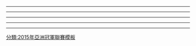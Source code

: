 {{Football box
|date=2015年2月24日
|time=20:25 [[UTC+03:00|UTC+3]]
|team1=[[艾納斯足球會|艾納斯]] {{flagicon|KSA}}
|score=1 – 1
|report=[http://www.the-afc.com/afcasfeeds?fixtureid=8896&stageid=352&tMode=H&view=ajax&show=matchsummary 报告]
|team2={{flagicon|UZB}} [[賓約哥足球俱樂部|賓約哥]] 
|goals1={{le|法比安·埃斯托亚诺夫|Fabián Estoyanoff|埃斯托亚诺夫}} {{goal|51}}
|goals2=[[扎比基洛·乌林波耶夫|乌林波耶夫]] {{goal|14}}
|stadium=[[利雅德]]，[[法赫德國王國際體育場]]
|attendance=23,664人
|referee=[[穆罕默德·塔基·贾法里]]（{{nfa|SIN}}）
}}
{{Football box
|date=2015年2月24日
|time=18:30 [[UTC+03:30|UTC+3:30]]
|team1=[[柏斯波利斯足球俱樂部|柏斯波利斯]] {{flagicon|IRN}}
|score=3 – 0
|report=[http://www.the-afc.com/afcasfeeds?fixtureid=8897&stageid=352&tMode=H&view=ajax&show=matchsummary 报告]
|team2={{flagicon|QAT}} [[歷基韋亞體育會|歷基韋亞]]
|goals1={{le|莫森·本加尔|Mohsen Bengar|本加尔}} {{goal|60}}<br>{{le|哈迪·诺罗兹|Hadi Norouzi|诺罗兹}} {{goal|66}}<br>{{le|穆罕默德·努里|Mohammad Nouri (footballer)|努里}} {{goal|83|pen.}}
|goals2=
|stadium=[[德黑兰]]，[[阿薩迪體育場]]
|attendance=15,350人
|referee= {{le|克里尚塔·迪兰·佩雷拉|Hettikamkanamge Perera}}（{{nfa|SRI}}）
}}
----
{{Football box
|date=2015年3月4日
|time=18:15 [[UTC+03:00|UTC+3]]
|team1=[[歷基韋亞體育會|歷基韋亞]] {{flagicon|QAT}}
|score=1 – 1
|report=[http://www.the-afc.com/afcasfeeds?fixtureid=8899&stageid=352&tMode=H&view=ajax&show=matchsummary 报告]
|team2={{flagicon|KSA}} [[艾納斯足球會|艾納斯]]
|goals1=[[弗拉迪米尔·魏斯 (1989年出生足球运动员)|魏斯]] {{goal|51}}
|goals2={{le|穆罕默德·穆萨|Mohammed Musa|穆萨}} {{goal|47|o.g.}}
|stadium=[[多哈]]，[[阿卜杜拉·本·哈里发体育场]]
|attendance=3,840人
|referee=[[穆哈纳德·卡西姆]]（{{nfa|IRQ}}）
}}
{{Football box
|date=2015年3月4日
|time=18:00 [[UTC+05:00|UTC+5]]
|team1=[[賓約哥足球俱樂部|賓約哥]] {{flagicon|UZB}}
|score=0 – 1
|report=[http://www.the-afc.com/afcasfeeds?fixtureid=8898&stageid=352&tMode=H&view=ajax&show=matchsummary 报告]
|team2={{flagicon|IRN}} [[柏斯波利斯足球俱樂部|柏斯波利斯]]
|goals1=
|goals2={{le|穆罕默德·努里|Mohammad Nouri (footballer)|努里}} {{goal|21|pen.}}
|stadium=[[塔什干]]，[[缔造者體育場]]
|attendance=21,285人
|referee=[[金東真]]（{{nfa|KOR}}）
}}
----
{{Football box
|date=2015年3月17日
|time=20:30 [[UTC+03:00|UTC+3]]
|team1=[[艾納斯足球會|艾納斯]] {{flagicon|KSA}}
|score=3 – 0
|report=[http://www.the-afc.com/afcasfeeds?fixtureid=8901&stageid=352&tMode=H&view=ajax&show=matchsummary 报告]
|team2={{flagicon|IRN}} [[柏斯波利斯足球俱樂部|柏斯波利斯]]
|goals1=[[阿德里安·梅热耶夫斯基|梅热耶夫斯基]] {{goal|32}}<br />{{le|法比安·埃斯托亚诺夫|Fabián Estoyanoff|埃斯托亚诺夫}} {{goal|51}} {{goal|86}}<br />{{le|哈桑·拉赫卜|Hassan Al-Raheb|拉赫卜}} {{goal|90+5}}
|goals2=
|stadium=[[利雅德]]，[[法赫德國王國際體育場]]
|attendance=9,820人
|referee= [[佐藤隆治]]（{{nfa|JPN}}）
}}
{{Football box
|date=2015年3月17日
|time=18:00 [[UTC+05:00|UTC+5]]
|team1=[[賓約哥足球俱樂部|賓約哥]] {{flagicon|UZB}}
|score=0 – 1
|report=[http://www.the-afc.com/afcasfeeds?fixtureid=8900&stageid=352&tMode=H&view=ajax&show=matchsummary 报告]
|team2={{flagicon|QAT}} [[歷基韋亞體育會|歷基韋亞]]
|goals1=
|goals2=[[南泰熙]] {{goal|28|pen.}}
|stadium=[[塔什干]]，[[缔造者體育場]]
|attendance=20,315人
|referee= [[飯田淳平]]（{{nfa|JPN}}）
}}
----
{{Football box
|date=2015年4月8日
|time=18:30 [[UTC+04:30|UTC+4:30]]
|team1=[[柏斯波利斯足球俱樂部|柏斯波利斯]] {{flagicon|IRN}}
|score=1 – 0
|report=[http://www.the-afc.com/afcasfeeds?fixtureid=8903&stageid=352&tMode=H&view=ajax&show=matchsummary 报告]
|team2={{flagicon|KSA}} [[艾納斯足球會|艾納斯]]
|goals1={{le|迈赫迪·塔罗米|Mehdi Taromi|塔罗米}} {{goal|62|pen.}}
|goals2=
|stadium=[[德黑兰]]，[[阿薩迪體育場]]
|attendance=100,000人
|referee=[[马宁 (足球裁判)|马宁]]（{{nfa|CHN}}）
}}
{{Football box
|date=2015年4月8日
|time=18:30 [[UTC+03:00|UTC+3]]
|team1=[[歷基韋亞體育會|歷基韋亞]] {{flagicon|QAT}}
|score=1 – 0
|report=[http://www.the-afc.com/afcasfeeds?fixtureid=8902&stageid=352&tMode=H&view=ajax&show=matchsummary 报告]
|team2={{flagicon|UZB}} [[賓約哥足球俱樂部|賓約哥]] 
|goals1=[[弗拉迪米尔·魏斯 (1989年出生足球运动员)|魏斯]] {{goal|43}}
|goals2=
|stadium=[[多哈]]，[[阿卜杜拉·本·哈里发体育场]]
|attendance=3,188人
|referee= {{le|阿卜杜拉·希拉利|Abdullah Al Hilali}}（{{nfa|OMA}}）
}}
----
{{Football box
|date=2015年4月22日
|time=19:00 [[UTC+05:00|UTC+5]]
|team1=[[賓約哥足球俱樂部|賓約哥]] {{flagicon|UZB}} 
|score=0 – 1
|report=[http://www.the-afc.com/afcasfeeds?fixtureid=8904&stageid=352&tMode=H&view=ajax&show=matchsummary 报告]
|team2={{flagicon|KSA}} [[艾納斯足球會|艾納斯]]
|goals1=
|goals2=[[阿德里安·梅热耶夫斯基|梅热耶夫斯基]] {{goal|33}}
|stadium=[[塔什干]]，[[缔造者體育場]]
|attendance=3,153人
|referee= [[廖國文]]（{{nfa|HKG}}）
}}
{{Football box
|date=2015年4月22日
|time=18:30 [[UTC+03:00|UTC+3]]
|team1=[[歷基韋亞體育會|歷基韋亞]] {{flagicon|QAT}}
|score=3 – 0
|report=[http://www.the-afc.com/afcasfeeds?fixtureid=8905&stageid=352&tMode=H&view=ajax&show=matchsummary 报告]
|team2={{flagicon|IRN}} [[柏斯波利斯足球俱樂部|柏斯波利斯]]
|goals1={{le|优素福·姆萨克尼|Youssef Msakni|姆萨克尼}} {{goal|69}}<br />[[南泰熙]] {{goal|83}}<br />{{le|阿里·阿菲夫|Ali Afif|阿菲夫}} {{goal|90+3}}
|goals2=
|stadium=[[多哈]]，[[阿卜杜拉·本·哈里发体育场]]
|attendance=4,877人
|referee= [[本·威廉姆斯]]（{{nfa|AUS}}）
}}
----
{{Football box
|date=2015年5月6日
|time=19:05 [[UTC+03:00|UTC+3]]
|team1=[[艾納斯足球會|艾納斯]] {{flagicon|KSA}}
|score=1 – 3
|report=[http://www.the-afc.com/afcasfeeds?fixtureid=8906&stageid=352&tMode=H&view=ajax&show=matchsummary 报告]
|team2={{flagicon|QAT}} [[歷基韋亞體育會|歷基韋亞]]
|goals1={{le|哈桑·拉赫卜|Hassan Al-Raheb|拉赫卜}} {{goal|36}}
|goals2={{le|优素福·姆萨克尼|Youssef Msakni|姆萨克尼}} {{goal|28}}<br />[[南泰熙]] {{goal|32}}<br />[[塞巴斯蒂安·索利亚|索里亚]] {{goal|58|pen.}}
|stadium=[[利雅德]]，[[法赫德國王國際體育場]]
|attendance=40,915人
|referee={{le|金钟赫|Kim Jong-hyeok}}（{{nfa|KOR}}）
}}
{{Football box
|date=2015年5月6日
|time=20:35 [[UTC+04:30|UTC+4:30]]
|team1=[[柏斯波利斯足球俱樂部|柏斯波利斯]] {{flagicon|IRN}}
|score=2 – 1
|report=[http://www.the-afc.com/afcasfeeds?fixtureid=8907&stageid=352&tMode=H&view=ajax&show=matchsummary 报告]
|team2={{flagicon|UZB}} [[賓約哥足球俱樂部|賓約哥]]  
|goals1={{le|穆罕默德·努里|Mohammad Nouri (footballer)|努里}} {{goal|49|pen.}}<br />[[奥比德·尤拉巴耶夫|尤拉巴耶夫]] {{goal|73|o.g.}}
|goals2={{le|萨尔多尔·拉希多夫|Sardor Rashidov|拉希多夫}} {{goal|61}}
|stadium=[[德黑兰]]，[[阿薩迪體育場]]
|attendance=100,000人
|referee= {{link-ja|山本雄大|山本雄大}}（{{nfa|JPN}}）
}}

[[分類:2015年亞洲冠軍聯賽模板]]